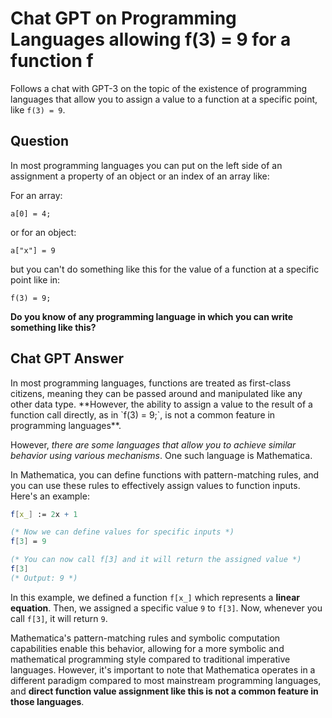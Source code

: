 
# Chat GPT on Programming Languages allowing f(3) = 9  for a function f

Follows a chat with GPT-3 on the topic of the existence of programming languages that allow you to assign a value to a function at a specific point, like `f(3) = 9`.


## Question

In most programming languages you can put on the left side of an assignment a property of an object or an index of an array like:

For an array:
```
a[0] = 4;
```
or  for an object:

```
a["x"] = 9 
```

but you can't do something like this for the value of a function at a specific point like in:

```
f(3) = 9;
```

**Do you know of any programming language in which you can write something like this?**

## Chat GPT Answer

<Callout type="info">
In most programming languages, functions are treated as first-class citizens, meaning they can be passed around and manipulated like any other data type. **However, the ability to assign a value to the result of a function call directly, as in `f(3) = 9;`, is not a common feature in programming languages**.

However, *there are some languages that allow you to achieve similar behavior using various mechanisms*. One such language is Mathematica.

In Mathematica, you can define functions with pattern-matching rules, and you can use these rules to effectively assign values to function inputs. Here's an example:

```mathematica
f[x_] := 2x + 1

(* Now we can define values for specific inputs *)
f[3] = 9

(* You can now call f[3] and it will return the assigned value *)
f[3]
(* Output: 9 *)
```

In this example, we defined a function `f[x_]` which represents a **linear equation**. Then, we assigned a specific value `9` to `f[3]`. Now, whenever you call `f[3]`, it will return `9`.

Mathematica's pattern-matching rules and symbolic computation capabilities enable this behavior, allowing for a more symbolic and mathematical programming style compared to traditional imperative languages. However, it's important to note that Mathematica operates in a different paradigm compared to most mainstream programming languages, and **direct function value assignment like this is not a common feature in those languages**.
</Callout>